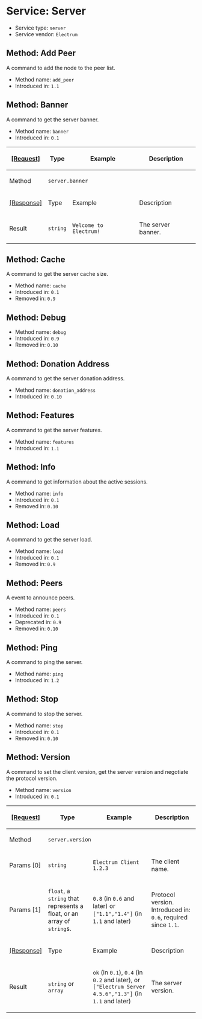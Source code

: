=Service: Server=

* Service type: <code>server</code>
* Service vendor: <code>Electrum</code>

==Method: Add Peer==

A command to add the node to the peer list.

* Method name: <code>add_peer</code>
* Introduced in: <code>1.1</code>

==Method: Banner==

A command to get the server banner.

* Method name: <code>banner</code>
* Introduced in: <code>0.1</code>

{|
! <ins>[Request]</ins>
! Type
! Example
! Description
|-
! Method
| colspan="3" | <code>server.banner</code>
|-
! <ins>[Response]</ins>
! Type
! Example
! Description
|-
! Result
| <code>string</code>
| <code>Welcome to Electrum!</code>
| The server banner.
|}

==Method: Cache==

A command to get the server cache size.

* Method name: <code>cache</code>
* Introduced in: <code>0.1</code>
* Removed in: <code>0.9</code>

==Method: Debug==

* Method name: <code>debug</code>
* Introduced in: <code>0.9</code>
* Removed in: <code>0.10</code>

==Method: Donation Address==

A command to get the server donation address.

* Method name: <code>donation_address</code>
* Introduced in: <code>0.10</code>

==Method: Features==

A command to get the server features.

* Method name: <code>features</code>
* Introduced in: <code>1.1</code>

==Method: Info==

A command to get information about the active sessions.

* Method name: <code>info</code>
* Introduced in: <code>0.1</code>
* Removed in: <code>0.10</code>

==Method: Load==

A command to get the server load.

* Method name: <code>load</code>
* Introduced in: <code>0.1</code>
* Removed in: <code>0.9</code>

==Method: Peers==

A event to announce peers.

* Method name: <code>peers</code>
* Introduced in: <code>0.1</code>
* Deprecated in: <code>0.9</code>
* Removed in: <code>0.10</code>

==Method: Ping==

A command to ping the server.

* Method name: <code>ping</code>
* Introduced in: <code>1.2</code>

==Method: Stop==

A command to stop the server.

* Method name: <code>stop</code>
* Introduced in: <code>0.1</code>
* Removed in: <code>0.10</code>

==Method: Version==

A command to set the client version, get the server version and negotiate the protocol version.

* Method name: <code>version</code>
* Introduced in: <code>0.1</code>

{|
! <ins>[Request]</ins>
! Type
! Example
! Description
|-
! Method
| colspan="3" | <code>server.version</code>
|-
! Params [0]
| <code>string</code>
| <code>Electrum Client 1.2.3</code>
| The client name.
|-
! Params [1]
| <code>float</code>, a <code>string</code> that represents a float, or an array of <code>string</code>s.
| <code>0.8</code> (in <code>0.6</code> and later) or <code>["1.1","1.4"]</code> (in <code>1.1</code> and later)
| Protocol version. Introduced in: <code>0.6</code>, required since <code>1.1</code>.
|-
! <ins>[Response]</ins>
! Type
! Example
! Description
|-
! Result
| <code>string</code> or <code>array</code>
| <code>ok</code> (in <code>0.1</code>), <code>0.4</code> (in <code>0.2</code> and later), or <code>["Electrum Server 4.5.6","1.3"]</code> (in <code>1.1</code> and later)
| The server version.
|}